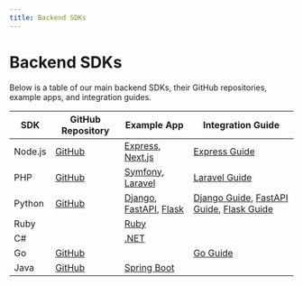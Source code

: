 ```yaml
---
title: Backend SDKs
---
```


# Backend SDKs

Below is a table of our main backend SDKs, their GitHub repositories, example apps, and integration guides.

| SDK | GitHub Repository | Example App | Integration Guide |
|-----|------------------|-------------|------------------|
| Node.js | <a href="https://github.com/corbado/corbado-nodejs">GitHub</a> | <a href="https://github.com/corbado/example-passkeys-nodejs">Express</a>, <a href="https://github.com/corbado/example-passkeys-nextjs">Next.js</a> | <a href="https://app.corbado.com/integration-guides/vanillajs-express">Express Guide</a> |
| PHP | <a href="https://github.com/corbado/corbado-php">GitHub</a> | <a href="https://github.com/corbado/example-passkeys-php-symfony">Symfony</a>, <a href="https://github.com/corbado/example-passkeys-php-laravel">Laravel</a> | <a href="https://app.corbado.com/integration-guides/php-laravel">Laravel Guide</a> |
| Python | <a href="https://github.com/corbado/corbado-python">GitHub</a> | <a href="https://github.com/corbado/example-passkeys-python-django">Django</a>, <a href="https://github.com/corbado/example-passkeys-fastapi">FastAPI</a>, <a href="https://github.com/corbado/example-passkeys-python-flask">Flask</a> | <a href="https://app.corbado.com/integration-guides/python-django">Django Guide</a>, <a href="https://app.corbado.com/integration-guides/svelte-fastapi">FastAPI Guide</a>, <a href="https://app.corbado.com/integration-guides/python-flask">Flask Guide</a> |
| Ruby |  | <a href="https://github.com/corbado/example-passkeys-ruby-react">Ruby</a> |  |
| C# |  | <a href="https://github.com/corbado/example-passkeys-dotnet">.NET</a> |  |
| Go | <a href="https://github.com/corbado/corbado-go">GitHub</a> |  | <a href="https://app.corbado.com/integration-guides/go">Go Guide</a> |
| Java | <a href="https://github.com/corbado/corbado-java">GitHub</a> | <a href="https://github.com/corbado/example-passkeys-java-spring-boot">Spring Boot</a> |  |